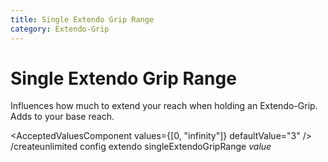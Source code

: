 ```yaml
---
title: Single Extendo Grip Range
category: Extendo-Grip
---
```



# Single Extendo Grip Range

Influences how much to extend your reach when holding an Extendo-Grip. Adds to your base reach.

<AcceptedValuesComponent values={[0, "infinity"]} defaultValue="3" />
<MinecraftCommandComponent>/createunlimited config extendo singleExtendoGripRange *value*</MinecraftCommandComponent>
<BeforeAndAfterComponent before={extendoBefore} after={extendoAfter} />
